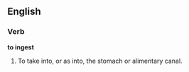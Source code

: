 ==English==

===Verb===

'''to ingest'''

#To take into, or as into, the stomach or alimentary canal.